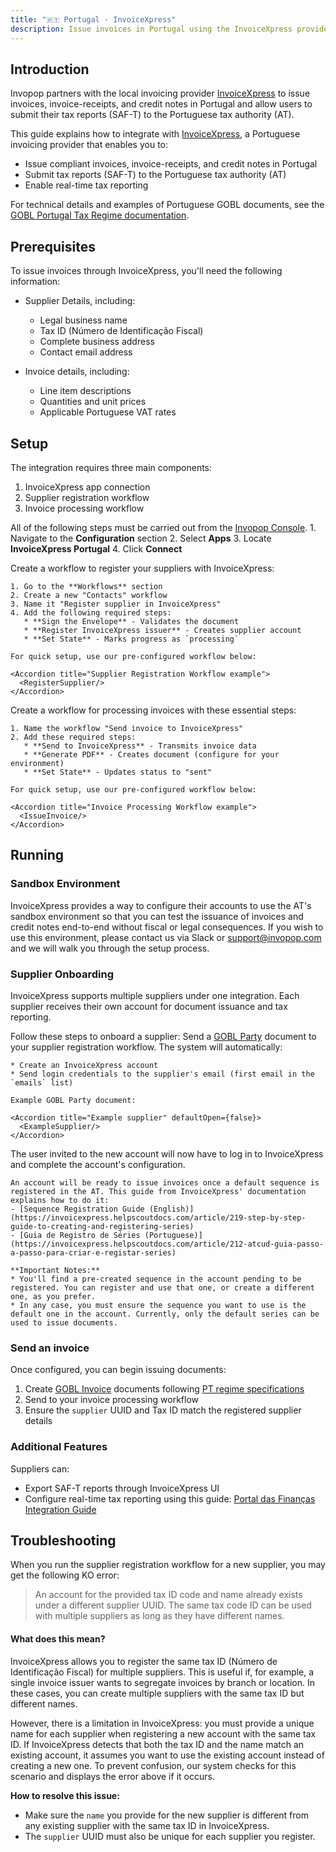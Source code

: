 ```yaml
---
title: "🇵🇹 Portugal · InvoiceXpress"
description: Issue invoices in Portugal using the InvoiceXpress provider.
---
```



## Introduction

Invopop partners with the local invoicing provider [InvoiceXpress](https://invoicexpress.com/) to issue invoices, invoice-receipts, and credit notes in Portugal and allow users to submit their tax reports (SAF-T) to the Portuguese tax authority (AT).

This guide explains how to integrate with [InvoiceXpress](https://invoicexpress.com/), a Portuguese invoicing provider that enables you to:
* Issue compliant invoices, invoice-receipts, and credit notes in Portugal
* Submit tax reports (SAF-T) to the Portuguese tax authority (AT)
* Enable real-time tax reporting

For technical details and examples of Portuguese GOBL documents, see the [GOBL Portugal Tax Regime documentation](https://github.com/invopop/gobl/blob/main/regimes/pt/README.md).

## Prerequisites
To issue invoices through InvoiceXpress, you'll need the following information:

* Supplier Details, including:
  * Legal business name
  * Tax ID (Número de Identificação Fiscal)
  * Complete business address
  * Contact email address

* Invoice details, including:
  * Line item descriptions
  * Quantities and unit prices
  * Applicable Portuguese VAT rates

## Setup

The integration requires three main components:

1. InvoiceXpress app connection
2. Supplier registration workflow
3. Invoice processing workflow

All of the following steps must be carried out from the [Invopop Console](https://console.invopop.com).
<Steps>
  <Step title="Connect InvoiceXpress App">
    1. Navigate to the **Configuration** section
    2. Select **Apps**
    3. Locate **InvoiceXpress Portugal**
    4. Click **Connect**
  </Step>

  <Step title="Configure Supplier Registration Workflow">
    Create a workflow to register your suppliers with InvoiceXpress:

    1. Go to the **Workflows** section
    2. Create a new "Contacts" workflow
    3. Name it "Register supplier in InvoiceXpress"
    4. Add the following required steps:
       * **Sign the Envelope** - Validates the document
       * **Register InvoiceXpress issuer** - Creates supplier account
       * **Set State** - Marks progress as `processing`

    For quick setup, use our pre-configured workflow below:

    <Accordion title="Supplier Registration Workflow example">
      <RegisterSupplier/>
    </Accordion>
  </Step>

  <Step title="Set Up Invoice Processing Workflow">
    Create a workflow for processing invoices with these essential steps:

    1. Name the workflow "Send invoice to InvoiceXpress"
    2. Add these required steps:
       * **Send to InvoiceXpress** - Transmits invoice data
       * **Generate PDF** - Creates document (configure for your environment)
       * **Set State** - Updates status to "sent"

    For quick setup, use our pre-configured workflow below:

    <Accordion title="Invoice Processing Workflow example">
      <IssueInvoice/>
    </Accordion>
  </Step>
</Steps>

## Running

### Sandbox Environment

InvoiceXpress provides a way to configure their accounts to use the AT's sandbox environment so that you can test the issuance of invoices and credit notes end-to-end without fiscal or legal consequences. If you wish to use this environment, please contact us via Slack or support@invopop.com and we will walk you through the setup process.

### Supplier Onboarding

InvoiceXpress supports multiple suppliers under one integration. Each supplier receives their own account for document issuance and tax reporting.

Follow these steps to onboard a supplier:
<Steps>
  <Step title="Submit Supplier Information">
    Send a [GOBL Party](https://docs.gobl.org/draft-0/org/party) document to your supplier registration workflow. The system will automatically:

    * Create an InvoiceXpress account
    * Send login credentials to the supplier's email (first email in the `emails` list)

    Example GOBL Party document:

    <Accordion title="Example supplier" defaultOpen={false}>
      <ExampleSupplier/>
    </Accordion>
  </Step>

  <Step title="Configure InvoiceXpress account">
    The user invited to the new account will now have to log in to InvoiceXpress and complete the account's configuration.

    An account will be ready to issue invoices once a default sequence is registered in the AT. This guide from InvoiceXpress' documentation explains how to do it:
    - [Sequence Registration Guide (English)](https://invoicexpress.helpscoutdocs.com/article/219-step-by-step-guide-to-creating-and-registering-series)
    - [Guia de Registro de Séries (Portuguese)](https://invoicexpress.helpscoutdocs.com/article/212-atcud-guia-passo-a-passo-para-criar-e-registar-series)

    **Important Notes:**
    * You'll find a pre-created sequence in the account pending to be registered. You can register and use that one, or create a different one, as you prefer.
    * In any case, you must ensure the sequence you want to use is the default one in the account. Currently, only the default series can be used to issue documents.
  </Step>
</Steps>

### Send an invoice
Once configured, you can begin issuing documents:

1. Create [GOBL Invoice](https://docs.gobl.org/draft-0/bill/invoice) documents following [PT regime specifications](https://github.com/invopop/gobl/blob/main/regimes/pt/README.md)
2. Send to your invoice processing workflow
3. Ensure the `supplier` UUID and Tax ID match the registered supplier details

### Additional Features

Suppliers can:
- Export SAF-T reports through InvoiceXpress UI
- Configure real-time tax reporting using this guide: [Portal das Finanças Integration Guide](https://invoicexpress.helpscoutdocs.com/article/92-como-crio-um-sub-utilizador-no-portal-das-financas)

## Troubleshooting

<AccordionGroup>

<Accordion title="Error: “An account for the provided tax ID code and name already exists…”">
When you run the supplier registration workflow for a new supplier, you may get the following KO error:

> An account for the provided tax ID code and name already exists under a different supplier UUID. The same tax code ID can be used with multiple suppliers as long as they have different names.

#### What does this mean?

InvoiceXpress allows you to register the same tax ID (Número de Identificação Fiscal) for multiple suppliers. This is useful if, for example, a single invoice issuer wants to segregate invoices by branch or location. In these cases, you can create multiple suppliers with the same tax ID but different names.

However, there is a limitation in InvoiceXpress: you must provide a unique name for each supplier when registering a new account with the same tax ID. If InvoiceXpress detects that both the tax ID and the name match an existing account, it assumes you want to use the existing account instead of creating a new one. To prevent confusion, our system checks for this scenario and displays the error above if it occurs.

**How to resolve this issue:**
- Make sure the `name` you provide for the new supplier is different from any existing supplier with the same tax ID in InvoiceXpress.
- The `supplier` UUID must also be unique for each supplier you register.
</Accordion>

</AccordionGroup>
